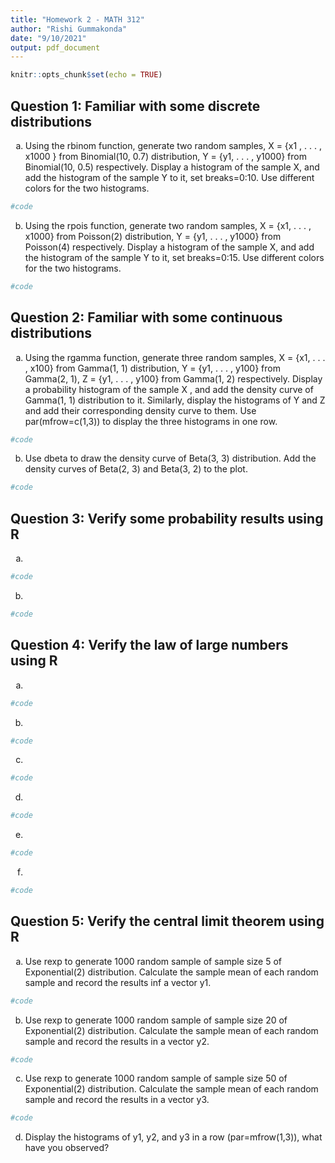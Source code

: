 ```yaml
---
title: "Homework 2 - MATH 312"
author: "Rishi Gummakonda"
date: "9/10/2021"
output: pdf_document
---
```


```r
knitr::opts_chunk$set(echo = TRUE)
```

## Question 1: Familiar with some discrete distributions

(a) Using the rbinom function, generate two random samples, X = {x1 , . . . , x1000 } from Binomial(10, 0.7) distribution, Y = {y1, . . . , y1000} from Binomial(10, 0.5) respectively. Display a histogram of the sample X, and add the histogram of the sample Y to it, set breaks=0:10. Use different colors for the two histograms.

```r

#code

```


(b) Using the rpois function, generate two random samples, X = {x1, . . . , x1000} from Poisson(2) distribution, Y = {y1, . . . , y1000} from Poisson(4) respectively. Display a histogram of the sample X, and add the histogram of the sample Y to it, set breaks=0:15. Use different colors for the two histograms.

```r

#code

```


## Question 2: Familiar with some continuous distributions

(a) Using the rgamma function, generate three random samples, X = {x1, . . . , x100} from Gamma(1, 1) distribution, Y = {y1, . . . , y100} from Gamma(2, 1), Z = {y1, . . . , y100} from Gamma(1, 2) respectively. Display a probability histogram of the sample X , and add the density curve of Gamma(1, 1) distribution to it. Similarly, display the histograms of Y and Z and add their corresponding density curve to them. Use par(mfrow=c(1,3)) to display the three histograms in one row.

```r
#code
```


(b) Use dbeta to draw the density curve of Beta(3, 3) distribution. Add the density curves of Beta(2, 3) and Beta(3, 2) to the plot.

```r
#code
```


## Question 3: Verify some probability results using R

a)

```r

#code

```

b)
```r
#code
```


## Question 4: Verify the law of large numbers using R


a)
```r
#code
```


(b)
```r
#code
```


(c)

```r
#code
```

(d)

```r
#code
```

(e) 

```r
#code
```

(f)
```r
#code
```


## Question 5: Verify the central limit theorem using R

(a) Use rexp to generate 1000 random sample of sample size 5 of Exponential(2) distribution. Calculate the sample mean of each random sample and record the results inf a vector y1.

```r
#code
```

(b) Use rexp to generate 1000 random sample of sample size 20 of Exponential(2) distribution. Calculate the sample mean of each random sample and record the results in a vector y2.

```r
#code
```

(c) Use rexp to generate 1000 random sample of sample size 50 of Exponential(2) distribution. Calculate the sample mean of each random sample and record the results in a vector y3.

```r
#code
```

(d) Display the histograms of y1, y2, and y3 in a row (par=mfrow(1,3)), what have you observed?

```r

```

